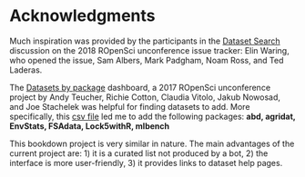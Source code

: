 # Acknowledgments

Much inspiration was provided by the participants in the [Dataset Search](https://github.com/ropensci/unconf18/issues/26) discussion on the 2018 ROpenSci unconference issue tracker: Elin Waring, who opened the issue, Sam Albers,  Mark Padgham, Noam Ross, and Ted Laderas.

The [Datasets by package](https://ropenscilabs.github.io/data-packages) dashboard, a 2017 ROpenSci unconference project by Andy Teucher, Richie Cotton, Claudia Vitolo, Jakub Nowosad, and Joe Stachelek was helpful for finding datasets to add. More specifically, this [csv file](https://github.com/ropenscilabs/data-packages/blob/master/data/pkgs_datasets_final_name-title.csv) led me to add the following packages: **abd, agridat, EnvStats, FSAdata, Lock5withR, mlbench**

This bookdown project is very similar in nature. The main advantages of the current project are: 1) it is a curated list not produced by a bot, 2) the interface is more user-friendly, 3) it provides links to dataset help pages.
